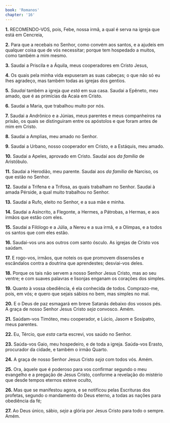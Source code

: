 ```yaml
---
book: 'Romanos'
chapter: '16'
---
```


**1.** RECOMENDO-VOS, pois, Febe, nossa irmã, a qual é serva na igreja que está em Cencreia,

**2.** Para que a recebais no Senhor, como convém aos santos, e a ajudeis em qualquer coisa que de vós necessitar; porque tem hospedado a muitos, como também a mim mesmo.

**3.** Saudai a Priscila e a Áquila, meus cooperadores em Cristo Jesus,

**4.** Os quais pela minha vida expuseram as suas cabeças; o que não só eu lhes agradeço, mas também todas as igrejas dos gentios.

**5.** *Saudai* também a igreja *que está* em sua casa. Saudai a Epêneto, meu amado, que é as primícias da Acaia em Cristo.

**6.** Saudai a Maria, que trabalhou muito por nós.

**7.** Saudai a Andrônico e a Júnias, meus parentes e meus companheiros na prisão, os quais se distinguiram entre os apóstolos e que foram antes de mim em Cristo.

**8.** Saudai a Amplias, meu amado no Senhor.

**9.** Saudai a Urbano, nosso cooperador em Cristo, e a Estáquis, meu amado.

**10.** Saudai a Apeles, aprovado em Cristo. Saudai aos *da família* de Aristóbulo.

**11.** Saudai a Herodião, meu parente. Saudai aos *da família* de Narciso, os que estão no Senhor.

**12.** Saudai a Trifena e a Trifosa, as quais trabalham no Senhor. Saudai à amada Pérside, a qual muito trabalhou no Senhor.

**13.** Saudai a Rufo, eleito no Senhor, e a sua mãe e minha.

**14.** Saudai a Asíncrito, a Flegonte, a Hermes, a Pátrobas, a Hermas, e aos irmãos que estão com eles.

**15.** Saudai a Filólogo e a Júlia, a Nereu e a sua irmã, e a Olimpas, e a todos os santos que com eles estão.

**16.** Saudai-vos uns aos outros com santo ósculo. As igrejas de Cristo vos saúdam.

**17.** E rogo-vos, irmãos, que noteis os que promovem dissensões e escândalos contra a doutrina que aprendestes; desviai-vos deles.

**18.** Porque os tais não servem a nosso Senhor Jesus Cristo, mas ao seu ventre; e com suaves palavras e lisonjas enganam os corações dos simples.

**19.** Quanto à vossa obediência, é ela conhecida de todos. Comprazo-me, pois, em vós; e quero que sejais sábios no bem, mas simples no mal.

**20.** E o Deus de paz esmagará em breve Satanás debaixo dos vossos pés. A graça de nosso Senhor Jesus Cristo *seja* convosco. Amém.

**21.** Saúdam-vos Timóteo, meu cooperador, e Lúcio, Jasom e Sosípatro, meus parentes.

**22.** Eu, Tércio, que *esta* carta escrevi, vos saúdo no Senhor.

**23.** Saúda-vos Gaio, meu hospedeiro, e de toda a igreja. Saúda-vos Erasto, procurador da cidade, e também o irmão Quarto.

**24.** A graça de nosso Senhor Jesus Cristo *seja* com todos vós. Amém.

**25.** Ora, àquele que é poderoso para vos confirmar segundo o meu evangelho e a pregação de Jesus Cristo, conforme a revelação do mistério que desde tempos eternos esteve oculto,

**26.** Mas que se manifestou agora, e se notificou pelas Escrituras dos profetas, segundo o mandamento do Deus eterno, a todas as nações para obediência da fé;

**27.** Ao Deus único, sábio, *seja* a glória por Jesus Cristo para todo o sempre. Amém.